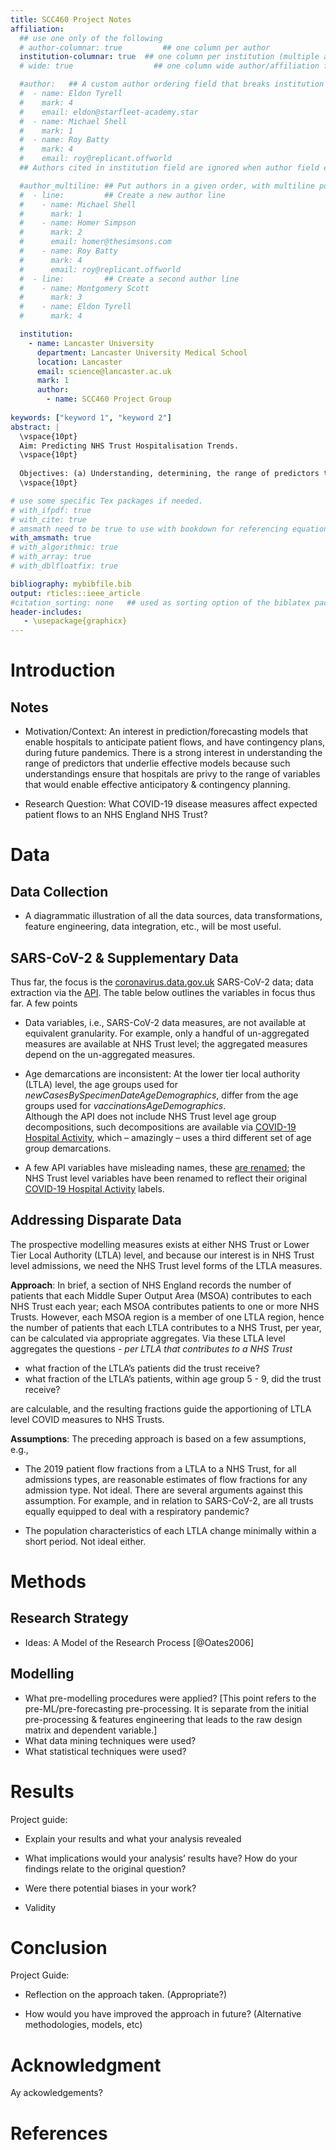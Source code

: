 ```yaml
---
title: SCC460 Project Notes
affiliation:
  ## use one only of the following
  # author-columnar: true         ## one column per author
  institution-columnar: true  ## one column per institution (multiple autors eventually)
  # wide: true                  ## one column wide author/affiliation fields

  #author:   ## A custom author ordering field that breaks institution grouping.
  #  - name: Eldon Tyrell
  #    mark: 4
  #    email: eldon@starfleet-academy.star
  #  - name: Michael Shell
  #    mark: 1
  #  - name: Roy Batty
  #    mark: 4
  #    email: roy@replicant.offworld
  ## Authors cited in institution field are ignored when author field exists

  #author_multiline: ## Put authors in a given order, with multiline possibility. Authors cited in institution are ignored if exists
  #  - line:         ## Create a new author line
  #    - name: Michael Shell
  #      mark: 1
  #    - name: Homer Simpson
  #      mark: 2
  #      email: homer@thesimsons.com
  #    - name: Roy Batty
  #      mark: 4
  #      email: roy@replicant.offworld
  #  - line:         ## Create a second author line
  #    - name: Montgomery Scott
  #      mark: 3
  #    - name: Eldon Tyrell
  #      mark: 4

  institution:
    - name: Lancaster University
      department: Lancaster University Medical School
      location: Lancaster
      email: science@lancaster.ac.uk
      mark: 1
      author:
        - name: SCC460 Project Group
    
keywords: ["keyword 1", "keyword 2"]
abstract: |
  \vspace{10pt}
  Aim: Predicting NHS Trust Hospitalisation Trends.
  \vspace{10pt}
  
  Objectives: (a) Understanding, determining, the range of predictors that influence SARS-CoV-2 hospital admissions per NHS Trust, (b) Forecasting N weeks ahead
  \vspace{10pt}

# use some specific Tex packages if needed. 
# with_ifpdf: true
# with_cite: true
# amsmath need to be true to use with bookdown for referencing equations.
with_amsmath: true
# with_algorithmic: true
# with_array: true
# with_dblfloatfix: true

bibliography: mybibfile.bib
output: rticles::ieee_article
#citation_sorting: none   ## used as sorting option of the biblatex package (if selected)
header-includes:
   - \usepackage{graphicx}
---
```


Introduction
=============

## Notes

* Motivation/Context: An interest in prediction/forecasting models that enable hospitals to anticipate patient flows, and have contingency plans, during future pandemics. There is a strong interest in understanding the range of predictors that underlie effective models because such understandings ensure that hospitals are privy to the range of variables that would enable effective anticipatory & contingency planning.

* Research Question: What COVID-19 disease measures affect expected patient flows to an NHS England NHS Trust? 



<!-- An example of a floating figure using the graphicx package.
Note that \label must occur AFTER (or within) \caption.
For figures, \caption should occur after the \includegraphics.
Note that IEEEtran v1.7 and later has special internal code that
is designed to preserve the operation of \label within \caption
even when the captionsoff option is in effect. However, because
of issues like this, it may be the safest practice to put all your
\label just after \caption rather than within \caption{}.

Reminder: the "draftcls" or "draftclsnofoot", not "draft", class
option should be used if it is desired that the figures are to be
displayed while in draft mode.

\begin{figure}[!t]
\centering
\includegraphics[width=2.5in]{myfigure}
where an .eps filename suffix will be assumed under latex, 
and a .pdf suffix will be assumed for pdflatex; or what has been declared
via \DeclareGraphicsExtensions.
\caption{Simulation results for the network.}
\label{fig_sim}
\end{figure}

Note that the IEEE typically puts floats only at the top, even when this
results in a large percentage of a column being occupied by floats.


An example of a double column floating figure using two subfigures.
(The subfig.sty package must be loaded for this to work.)
The subfigure \label commands are set within each subfloat command,
and the \label for the overall figure must come after \caption.
\hfil is used as a separator to get equal spacing.
Watch out that the combined width of all the subfigures on a 
line do not exceed the text width or a line break will occur.

\begin{figure*}[!t]
\centering
\subfloat[Case I]{\includegraphics[width=2.5in]{box}%
\label{fig_first_case}}
\hfil
\subfloat[Case II]{\includegraphics[width=2.5in]{box}%
\label{fig_second_case}}
\caption{Simulation results for the network.}
\label{fig_sim}
\end{figure*}

Note that often IEEE papers with subfigures do not employ subfigure
captions (using the optional argument to \subfloat[]), but instead will
reference/describe all of them (a), (b), etc., within the main caption.
Be aware that for subfig.sty to generate the (a), (b), etc., subfigure
labels, the optional argument to \subfloat must be present. If a
subcaption is not desired, just leave its contents blank,
e.g., \subfloat[].


An example of a floating table. Note that, for IEEE style tables, the
\caption command should come BEFORE the table and, given that table
captions serve much like titles, are usually capitalized except for words
such as a, an, and, as, at, but, by, for, in, nor, of, on, or, the, to
and up, which are usually not capitalized unless they are the first or
last word of the caption. Table text will default to \footnotesize as
the IEEE normally uses this smaller font for tables.
The \label must come after \caption as always.

\begin{table}[!t]
% increase table row spacing, adjust to taste
\renewcommand{\arraystretch}{1.3}
if using array.sty, it might be a good idea to tweak the value of
\extrarowheight as needed to properly center the text within the cells
\caption{An Example of a Table}
\label{table_example}
\centering
% Some packages, such as MDW tools, offer better commands for making tables
% than the plain LaTeX2e tabular which is used here.
\begin{tabular}{|c||c|}
\hline
One & Two\\
\hline
Three & Four\\
\hline
\end{tabular}
\end{table}


Note that the IEEE does not put floats in the very first column
- or typically anywhere on the first page for that matter. Also,
in-text middle ("here") positioning is typically not used, but it
is allowed and encouraged for Computer Society conferences (but
not Computer Society journals). Most IEEE journals/conferences use
top floats exclusively. 
Note that, LaTeX2e, unlike IEEE journals/conferences, places
footnotes above bottom floats. This can be corrected via the
\fnbelowfloat command of the stfloats package. -->


\vspace{35pt}

Data
=======


## Data Collection

* A diagrammatic illustration of all the data sources, data transformations, feature engineering, data integration, etc., will be most useful.

\vspace{10pt}

## SARS-CoV-2 & Supplementary Data

Thus far, the focus is the [coronavirus.data.gov.uk](https://coronavirus.data.gov.uk) SARS-CoV-2 data; data extraction via 
the [API](https://coronavirus.data.gov.uk/details/developers-guide/main-api).  The table below outlines the variables 
in focus thus far.  A few points

* Data variables, i.e., SARS-CoV-2 data measures, are not available at equivalent granularity.  For example, only a
  handful of un-aggregated measures are available at NHS Trust level; the aggregated measures depend on the un-aggregated measures.

* Age demarcations are inconsistent: At the lower tier local authority (LTLA) level, the age groups used for  
  *newCasesBySpecimenDateAgeDemographics*, differ from the age groups used for *vaccinationsAgeDemographics*.  
  Although the API does not include NHS Trust level age group decompositions, such decompositions are available
  via [COVID-19 Hospital Activity](https://www.england.nhs.uk/statistics/statistical-work-areas/covid-19-hospital-activity/),
  which – amazingly – uses a third different set of age group demarcations.
  
* A few API variables have misleading names, these [are renamed](https://github.com/premodelling/infections/blob/develop/config.py); the NHS Trust level variables have been renamed to reflect their original 
  [COVID-19 Hospital Activity](https://www.england.nhs.uk/statistics/statistical-work-areas/covid-19-hospital-activity/) 
  labels.

\vspace{20pt}

## Addressing Disparate Data

The prospective modelling measures exists at either NHS Trust or Lower Tier Local Authority (LTLA) level, and because our interest is in NHS Trust level admissions, we need the NHS Trust level forms of the LTLA measures.

\vspace{10pt}

**Approach**: In brief, a section of NHS England records the number of patients that each Middle Super Output Area (MSOA) contributes to each NHS Trust each year; each MSOA contributes patients to one or more NHS Trusts.  However, each MSOA region is a member of one LTLA region, hence the number of patients that each LTLA contributes to a NHS Trust, per year, can be calculated via appropriate aggregates.  Via these LTLA level aggregates the questions - *per LTLA that contributes to a NHS Trust* 

\vspace{5pt}

* what fraction of the LTLA's patients did the trust receive?
* what fraction of the LTLA's patients, within age group 5 - 9, did the trust receive?  

\vspace{5pt}

are calculable, and the resulting fractions guide the apportioning of LTLA level COVID measures
to NHS Trusts.

\vspace{10pt}

**Assumptions**: The preceding approach is based on a few assumptions, e.g.,

* The 2019 patient flow fractions from a LTLA to a NHS Trust, for all admissions types, are reasonable estimates of flow 
  fractions for any admission type.  Not ideal.  There are several arguments against this assumption.  For example, and in relation to SARS-CoV-2, are all trusts equally equipped to deal with a respiratory pandemic?

* The population characteristics of each LTLA change minimally within a short period.  Not ideal either.


\vspace{35pt}

Methods
=======

## Research Strategy

* Ideas: A Model of the Research Process [@Oates2006]

\vspace{10pt}

## Modelling

* What pre-modelling procedures were applied?   [This point refers to the pre-ML/pre-forecasting pre-processing. It is separate from the initial pre-processing & features engineering that leads to the raw design matrix and dependent variable.]
* What data mining techniques were used? 
* What statistical techniques were used?

\vspace{35pt}

Results
=======

Project guide:

* Explain your results and what your analysis revealed

* What implications would your analysis' results have? How do your findings relate to the original question?

* Were there potential biases in your work?

* Validity

\vspace{35pt}

Conclusion
============

Project Guide:

* Reflection on the approach taken. (Appropriate?)

* How would you have improved the approach in future? (Alternative methodologies, models, etc)


\vspace{35pt}


Acknowledgment {#acknowledgment}
==============

Ay ackowledgements?


\vspace{35pt}


\newpage
References {#references .numbered}
==========
